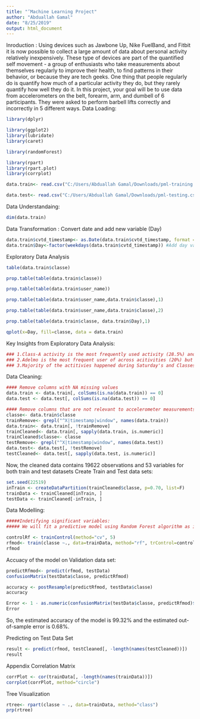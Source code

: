 ---
title: "’Machine Learning Project"
author: "Abduallah Gamal"
date: "8/25/2019"
output: html_document
---
Inroduction :
Using devices such as Jawbone Up, Nike FuelBand, and Fitbit it is now possible to collect a large amount of data about personal activity relatively inexpensively. These type of devices are part of the quantified self movement - a group of enthusiasts who take measurements about themselves regularly to improve their health, to find patterns in their behavior, or because they are tech geeks. One thing that people regularly do is quantify how much of a particular activity they do, but they rarely quantify how well they do it. In this project, your goal will be to use data from accelerometers on the belt, forearm, arm, and dumbell of 6 participants. They were asked to perform barbell lifts correctly and incorrectly in 5 different ways.
Data Loading:

```{r}
library(dplyr)

```

```{r}
library(ggplot2)
library(lubridate)
library(caret)
```


```{r}
library(randomForest)
```

```{r}
library(rpart)
library(rpart.plot)
library(corrplot)

data.train<- read.csv("C:/Users/Abduallah Gamal/Downloads/pml-training.csv", na.strings = c("NA", "#DIV/0!", ""))

data.test<- read.csv("C:/Users/Abduallah Gamal/Downloads/pml-testing.csv", na.strings = c("NA", "#DIV/0!", ""))
```

Data Understandaing:

```{r}
dim(data.train)
```

Data Transformation : Convert date and add new variable (Day)

```{r}
data.train$cvtd_timestamp<- as.Date(data.train$cvtd_timestamp, format = "%m/%d/%Y %H:%M")
data.train$Day<-factor(weekdays(data.train$cvtd_timestamp)) #Add day variable
```

Exploratory Data Analysis

```{r}
table(data.train$classe)
```

```{r}
prop.table(table(data.train$classe)) 
```

```{r}
prop.table(table(data.train$user_name))
```

```{r}
prop.table(table(data.train$user_name,data.train$classe),1) 
```


```{r}
prop.table(table(data.train$user_name,data.train$classe),2)
```

```{r}
prop.table(table(data.train$classe, data.train$Day),1) 
```

```{r}
qplot(x=Day, fill=classe, data = data.train)
```

Key Insights from Exploratory Data Analysis:

```{r}
### 1.Class-A activity is the most frequently used activity (28.5%) and is most frequently used by user-Jeremy
### 2.Adelmo is the most frequent user of across acitivities (20%) but he uses Class "C" activity most frequently.
### 3.Majority of the actitivies happened during Saturday's and Classes A and B are the most frequently used activites.
```

Data Cleaning:

```{r}
#### Remove columns with NA missing values
data.train <- data.train[, colSums(is.na(data.train)) == 0]
data.test <- data.test[, colSums(is.na(data.test)) == 0] 

#### Remove columns that are not relevant to accelerometer measurements.
classe<- data.train$classe
trainRemove<- grepl("^X|timestamp|window", names(data.train))
data.train<- data.train[, !trainRemove]
trainCleaned<- data.train[, sapply(data.train, is.numeric)]
trainCleaned$classe<- classe
testRemove<- grepl("^X|timestamp|window", names(data.test))
data.test<- data.test[, !testRemove]
testCleaned<- data.test[, sapply(data.test, is.numeric)]
```

Now, the cleaned data contains 19622 observations and 53 variables for both train and test datasets
Create Train and Test data sets:

```{r}
set.seed(22519)
inTrain <- createDataPartition(trainCleaned$classe, p=0.70, list=F)
trainData <- trainCleaned[inTrain, ]
testData <- trainCleaned[-inTrain, ]
```

Data Modelling:

```{r}
#####Indetifying significant variables:
##### We will fit a predictive model using Random Forest algorithm as it gives important variables and removes multicollinearity  and outliers. We will also use 5-fold cross validation when applying the algorithm.

controlRf <- trainControl(method="cv", 5)
rfmod<- train(classe ~., data=trainData, method="rf", trControl=controlRf, importance=TRUE, ntree=100)
rfmod
```
Accuacy of the model on Validation data set:
```{r}
predictRfmod<- predict(rfmod, testData)
confusionMatrix(testData$classe, predictRfmod)
```

```{r}
accuracy <- postResample(predictRfmod, testData$classe)
accuracy
```

```{r}
Error <- 1 - as.numeric(confusionMatrix(testData$classe, predictRfmod)$overall[1])
Error
```

So, the estimated accuracy of the model is 99.32% and the estimated out-of-sample error is 0.68%.

Predicting on Test Data Set

```{r}
result <- predict(rfmod, testCleaned[, -length(names(testCleaned))])
result
```
Appendix
Correlation Matrix

```{r}
corrPlot <- cor(trainData[, -length(names(trainData))])
corrplot(corrPlot, method="circle")
```


Tree Visualization

```{r}
rtree<- rpart(classe ~ ., data=trainData, method="class")
prp(rtree)
```

